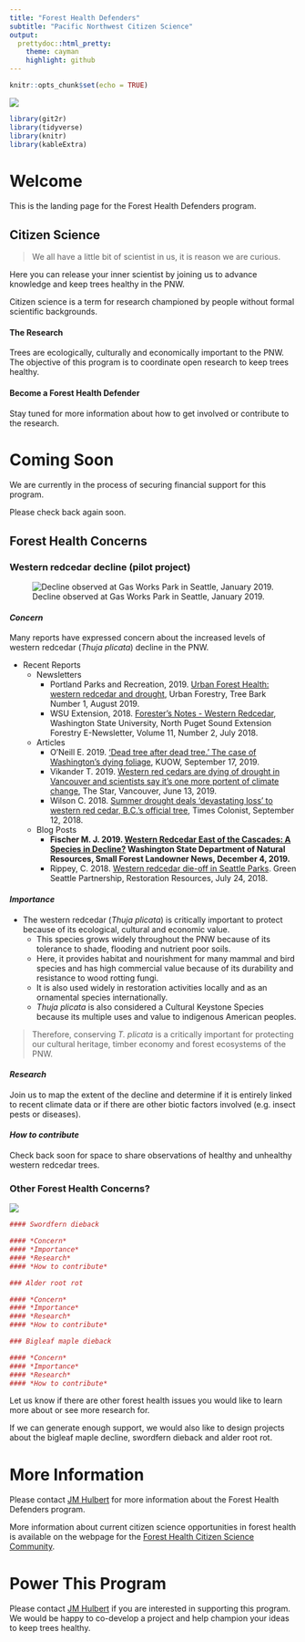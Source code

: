 ```yaml
---
title: "Forest Health Defenders"
subtitle: "Pacific Northwest Citizen Science"
output: 
  prettydoc::html_pretty:
    theme: cayman
    highlight: github
---
```


<!-- Global site tag (gtag.js) - Google Analytics -->
<script async src="https://www.googletagmanager.com/gtag/js?id=UA-44627976-9"></script>
<script>
  window.dataLayer = window.dataLayer || [];
  function gtag(){dataLayer.push(arguments);}
  gtag('js', new Date());

  gtag('config', 'UA-44627976-9');
</script>


```r
knitr::opts_chunk$set(echo = TRUE)
```

![](files/images/PugetSoundCropped.jpg)

```r
library(git2r)
library(tidyverse)
library(knitr)
library(kableExtra)
```

# Welcome
This is the landing page for the Forest Health Defenders program. 

## Citizen Science

>We all have a little bit of scientist in us, it is reason we are curious. 

Here you can release your inner scientist by joining us to advance knowledge and keep trees healthy in the PNW.

Citizen science is a term for research championed by people without formal scientific backgrounds. 

#### The Research

Trees are ecologically, culturally and economically important to the PNW. The objective of this program is to coordinate open research to keep trees healthy. 

#### Become a Forest Health Defender

Stay tuned for more information about how to get involved or contribute to the research. 

# Coming Soon
We are currently in the process of securing financial support for this program. 

Please check back again soon. 

## Forest Health Concerns {.tabset .tabset-fade}

### Western redcedar decline (pilot project)

![Decline observed at Gas Works Park in Seattle, January 2019.](files/images/WesternRedcedarDeclineCropped.jpg)

#### *Concern*

Many reports have expressed concern about the increased levels of western redcedar (*Thuja plicata*) decline in the PNW. 

* Recent Reports
    + Newsletters
        + Portland Parks and Recreation, 2019. [Urban Forest Health: western redcedar and drought](https://t.e2ma.net/webview/8zhozb/bac0681ea11fe0ffea11d10bc67012bd), Urban Forestry, Tree Bark Number 1, August 2019.
        + WSU Extension, 2018. [Forester's Notes - Western Redcedar](http://forestry.wsu.edu/nps/newsletter/2018july/#focus), Washington State University, North Puget Sound Extension Forestry E-Newsletter, Volume 11, Number 2, July 2018.
    + Articles
        + O'Neill E. 2019. ['Dead tree after dead tree.' The case of Washington's dying foliage](https://kuow.org/stories/dead-tree-after-dead-tree-the-case-of-the-dying-hemlocks-and-cedars-and-maples), KUOW, September 17, 2019.
        + Vikander T. 2019. [Western red cedars are dying of drought in Vancouver and scientists say it’s one more portent of climate change](https://www.thestar.com/vancouver/2019/06/13/western-red-cedars-are-dying-of-drought-in-vancouver-and-scientists-say-its-one-more-portent-of-climate-change.html), The Star, Vancouver, June 13, 2019.
        + Wilson C. 2018. [Summer drought deals ‘devastating loss’ to western red cedar, B.C.’s official tree](https://www.timescolonist.com/news/local/summer-drought-deals-devastating-loss-to-western-red-cedar-b-c-s-official-tree-1.23428047), Times Colonist, September 12, 2018.
    + Blog Posts
        + **Fischer M. J. 2019.  [Western Redcedar East of the Cascades: A Species in Decline?](https://sflonews.wordpress.com/2019/12/04/western-redcedar-east-of-the-cascades-a-species-in-decline/) Washington State Department of Natural Resources, Small Forest Landowner News, December 4, 2019.**
        + Rippey, C. 2018.  [Western redcedar die-off in Seattle Parks](https://www.greenseattle.org/western-redcedar-die-off-in-seattle-parks/). Green Seattle Partnership, Restoration Resources, July 24, 2018.
        
#### *Importance*

* The western redcedar (*Thuja plicata*) is critically important to protect because of its ecological, cultural and economic value.
    + This species grows widely throughout the PNW because of its tolerance to shade, flooding and nutrient poor soils. 
    + Here, it provides habitat and nourishment for many mammal and bird species and has high commercial value because of its durability and resistance to wood rotting fungi. 
    + It is also used widely in restoration activities locally and as an ornamental species internationally. 
    + *Thuja plicata* is also considered a Cultural Keystone Species because its multiple uses and value to indigenous American peoples. 

> Therefore, conserving *T. plicata* is a critically important for protecting our cultural heritage, timber economy and forest ecosystems of the PNW.

#### *Research*

Join us to map the extent of the decline and determine if it is entirely linked to recent climate data or if there are other biotic factors involved (e.g. insect pests or diseases).


#### *How to contribute*

Check back soon for space to share observations of healthy and unhealthy western redcedar trees. 

### Other Forest Health Concerns?

![](files/images/RootRotPocketCropped.jpg)
```r
#### Swordfern dieback

#### *Concern*
#### *Importance*
#### *Research*
#### *How to contribute*

### Alder root rot

#### *Concern*
#### *Importance*
#### *Research*
#### *How to contribute*

### Bigleaf maple dieback

#### *Concern*
#### *Importance*
#### *Research*
#### *How to contribute*

```

Let us know if there are other forest health issues you would like to learn more about or see more research for. 

If we can generate enough support, we would also like to design projects about the bigleaf maple decline, swordfern dieback and alder root rot. 

##

# More Information
Please contact [JM Hulbert](https://jmhulbert.github.io) for more information about the Forest Health Defenders program. 

More information about current citizen science opportunities in forest health is available on the webpage for the [Forest Health Citizen Science Community](https://fhcs.page).

# Power This Program
Please contact [JM Hulbert](https://jmhulbert.github.io) if you are interested in supporting this program. We would be happy to co-develop a project and help champion your ideas to keep trees healthy. 
